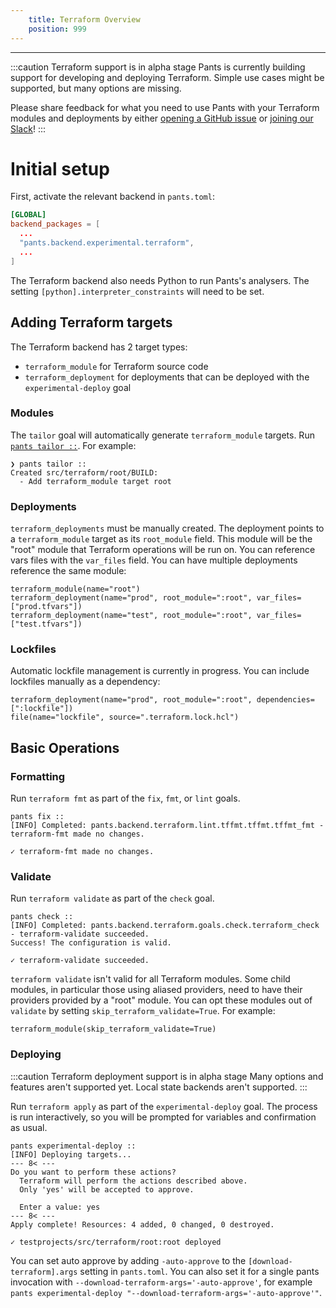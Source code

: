 ```yaml
---
    title: Terraform Overview
    position: 999
---
```


---

:::caution Terraform support is in alpha stage
Pants is currently building support for developing and deploying Terraform. Simple use cases might be supported, but many options are missing.

Please share feedback for what you need to use Pants with your Terraform modules and deployments by either [opening a GitHub issue](https://github.com/pantsbuild/pants/issues/new/choose) or [joining our Slack](/community/getting-help)!
:::

# Initial setup

First, activate the relevant backend in `pants.toml`:

```toml title="pants.toml"
[GLOBAL]
backend_packages = [
  ...
  "pants.backend.experimental.terraform",
  ...
]
```

The Terraform backend also needs Python to run Pants's analysers. The setting `[python].interpreter_constraints` will need to be set.

## Adding Terraform targets

The Terraform backend has 2 target types:

- `terraform_module` for Terraform source code
- `terraform_deployment` for deployments that can be deployed with the `experimental-deploy` goal

### Modules

The `tailor` goal will automatically generate `terraform_module` targets. Run [`pants tailor ::`](../getting-started/getting-started/initial-configuration.mdx#5-generate-build-files). For example:

```
❯ pants tailor ::
Created src/terraform/root/BUILD:
  - Add terraform_module target root
```

### Deployments

`terraform_deployments` must be manually created. The deployment points to a `terraform_module` target as its `root_module` field. This module will be the "root" module that Terraform operations will be run on. You can reference vars files with the `var_files` field. You can have multiple deployments reference the same module:

```
terraform_module(name="root")
terraform_deployment(name="prod", root_module=":root", var_files=["prod.tfvars"])
terraform_deployment(name="test", root_module=":root", var_files=["test.tfvars"])
```

### Lockfiles

Automatic lockfile management is currently in progress. You can include lockfiles manually as a dependency:

```
terraform_deployment(name="prod", root_module=":root", dependencies=[":lockfile"])
file(name="lockfile", source=".terraform.lock.hcl")
```

## Basic Operations

### Formatting

Run `terraform fmt` as part of the `fix`, `fmt`, or `lint` goals.

```
pants fix ::
[INFO] Completed: pants.backend.terraform.lint.tffmt.tffmt.tffmt_fmt - terraform-fmt made no changes.

✓ terraform-fmt made no changes.
```

### Validate

Run `terraform validate` as part of the `check` goal.

```
pants check ::
[INFO] Completed: pants.backend.terraform.goals.check.terraform_check - terraform-validate succeeded.
Success! The configuration is valid.

✓ terraform-validate succeeded.

```

`terraform validate` isn't valid for all Terraform modules. Some child modules, in particular those using aliased providers, need to have their providers provided by a "root" module. You can opt these modules out of `validate` by setting `skip_terraform_validate=True`. For example:

```
terraform_module(skip_terraform_validate=True)
```

### Deploying

:::caution Terraform deployment support is in alpha stage
Many options and features aren't supported yet.
Local state backends aren't supported.
:::

Run `terraform apply` as part of the `experimental-deploy` goal. The process is run interactively, so you will be prompted for variables and confirmation as usual.

```
pants experimental-deploy ::
[INFO] Deploying targets...
--- 8< ---
Do you want to perform these actions?
  Terraform will perform the actions described above.
  Only 'yes' will be accepted to approve.

  Enter a value: yes
--- 8< ---
Apply complete! Resources: 4 added, 0 changed, 0 destroyed.

✓ testprojects/src/terraform/root:root deployed
```

You can set auto approve by adding `-auto-approve` to the `[download-terraform].args` setting in `pants.toml`. You can also set it for a single pants invocation with `--download-terraform-args='-auto-approve'`, for example `pants experimental-deploy "--download-terraform-args='-auto-approve'"`.

